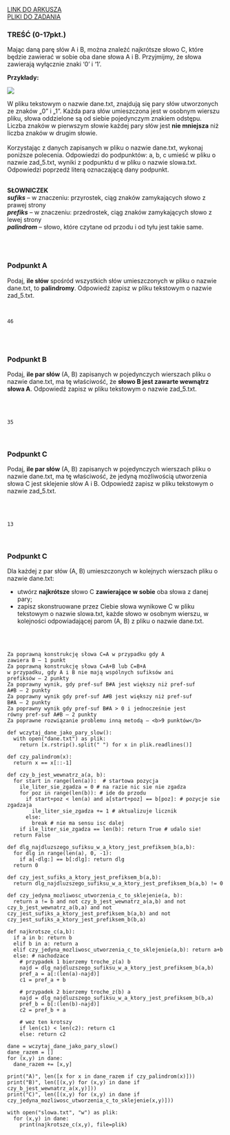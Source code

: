 
<div className="box_link"><a className="link  link_materials" target="_blank" href="https://cke.gov.pl/images/_EGZAMIN_MATURALNY_OD_2015/Arkusze_egzaminacyjne/2009/informatyka/PR_2.pdf">LINK DO ARKUSZA</a>
<br/>
<a className="link  link_materials" href="https://cke.gov.pl/images/_EGZAMIN_MATURALNY_OD_2015/Arkusze_egzaminacyjne/2009/informatyka/Dane_pr.rar"> PLIKI DO ZADANIA</a>

<br/>
</div>

### TREŚĆ (0-17pkt.)
Mając daną parę słów A i B, można znaleźć najkrótsze słowo C, które będzie zawierać
w sobie oba dane słowa A i B. Przyjmijmy, że słowa zawierają wyłącznie znaki ‘0’ i ‘1’.

<b>Przykłady:</b>

![](https://i.imgur.com/vfziuVr.png)

W pliku tekstowym o nazwie dane.txt, znajdują się pary słów utworzonych ze znaków „0”
i „1”. Każda para słów umieszczona jest w osobnym wierszu pliku, słowa oddzielone są
od siebie pojedynczym znakiem odstępu.<br/>
Liczba znaków w pierwszym słowie każdej pary słów jest <b>nie mniejsza</b> niż liczba znaków
w drugim słowie.<br/><br/>
Korzystając z danych zapisanych w pliku o nazwie dane.txt, wykonaj poniższe polecenia.
Odpowiedzi do podpunktów: a, b, c umieść w pliku o nazwie zad_5.txt, wyniki
z podpunktu d w pliku o nazwie slowa.txt. Odpowiedzi poprzedź literą oznaczającą dany
podpunkt. 
<br/><br/>

<b>SŁOWNICZEK<br/></b>
<b><i>sufiks</i></b> – w znaczeniu: przyrostek, ciąg znaków zamykających słowo z prawej strony <br/>
<b><i>prefiks</i></b> – w znaczeniu: przedrostek, ciąg znaków zamykających słowo z lewej strony <br/>
<b><i>palindrom</i></b> – słowo, które czytane od przodu i od tyłu jest takie same.

<br/><br/>

### Podpunkt A
Podaj, <b>ile słów</b> spośród wszystkich słów umieszczonych w pliku o nazwie
dane.txt, to <b>palindromy</b>. Odpowiedź zapisz w pliku tekstowym o nazwie
zad_5.txt. 

<br/>
<Dropdown title="ODPOWIEDŹ">
<Code>
46
</Code>
</Dropdown>

<br/><br/>

### Podpunkt B
Podaj, <b>ile par słów</b> (A, B) zapisanych w pojedynczych wierszach pliku o nazwie
dane.txt, ma tę właściwość, że <b>słowo B jest zawarte wewnątrz słowa A</b>.
Odpowiedź zapisz w pliku tekstowym o nazwie zad_5.txt. 

<br/>
<br/>
<Dropdown title="ODPOWIEDŹ">
<Code>
35
</Code>
</Dropdown>
<br/><br/>

### Podpunkt C
Podaj, <b>ile par słów</b> (A, B) zapisanych w pojedynczych wierszach pliku o nazwie
dane.txt, ma tę właściwość, że jedyną możliwością utworzenia słowa C jest
sklejenie słów A i B. Odpowiedź zapisz w pliku tekstowym o nazwie zad_5.txt. 

<br/>
<br/>
<Dropdown title="ODPOWIEDŹ">
<Code>
13
</Code>
</Dropdown>
<br/><br/>

### Podpunkt C
Dla każdej z par słów (A, B) umieszczonych w kolejnych wierszach pliku o nazwie
dane.txt:
- utwórz <b>najkrótsze</b> słowo C <b>zawierające w sobie</b> oba słowa z danej pary;
- zapisz skonstruowane przez Ciebie słowa wynikowe C w pliku tekstowym
o nazwie slowa.txt, każde słowo w osobnym wierszu, w kolejności
odpowiadającej parom (A, B) z pliku o nazwie dane.txt.

<br/>
<br/>
<Dropdown title="ODPOWIEDŹ">

```
Za poprawną konstrukcję słowa C=A w przypadku gdy A
zawiera B – 1 punkt
Za poprawną konstrukcję słowa C=A+B lub C=B+A
w przypadku, gdy A i B nie mają wspólnych sufiksów ani
prefiksów – 2 punkty
Za poprawny wynik, gdy pref-suf B#A jest większy niż pref-suf
A#B – 2 punkty
Za poprawny wynik gdy pref-suf A#B jest większy niż pref-suf
B#A – 2 punkty
Za poprawny wynik gdy pref-suf B#A > 0 i jednocześnie jest
równy pref-suf A#B – 2 punkty
Za poprawne rozwiązanie problemu inną metodą – <b>9 punktów</b>
```
</Dropdown>

<Dropdown title="PRZYKŁADOWE ROZWIĄZANIE - PYTHON">

```
def wczytaj_dane_jako_pary_slow():
  with open("dane.txt") as plik:
    return [x.rstrip().split(" ") for x in plik.readlines()]

def czy_palindrom(x):
  return x == x[::-1]

def czy_b_jest_wewnatrz_a(a, b):
  for start in range(len(a)):  # startowa pozycja
    ile_liter_sie_zgadza = 0 # na razie nic sie nie zgadza
    for poz in range(len(b)): # ide do przodu
      if start+poz < len(a) and a[start+poz] == b[poz]: # pozycje sie zgadzaja
        ile_liter_sie_zgadza += 1 # aktualizuje licznik
      else:
        break # nie ma sensu isc dalej
    if ile_liter_sie_zgadza == len(b): return True # udalo sie!
  return False

def dlg_najdluzszego_sufiksu_w_a_ktory_jest_prefiksem_b(a,b):
  for dlg in range(len(a), 0, -1):
    if a[-dlg:] == b[:dlg]: return dlg
  return 0

def czy_jest_sufiks_a_ktory_jest_prefiksem_b(a,b):
  return dlg_najdluzszego_sufiksu_w_a_ktory_jest_prefiksem_b(a,b) != 0

def czy_jedyna_mozliwosc_utworzenia_c_to_sklejenie(a, b):
  return a != b and not czy_b_jest_wewnatrz_a(a,b) and not czy_b_jest_wewnatrz_a(b,a) and not czy_jest_sufiks_a_ktory_jest_prefiksem_b(a,b) and not czy_jest_sufiks_a_ktory_jest_prefiksem_b(b,a)

def najkrotsze_c(a,b):
  if a in b: return b
  elif b in a: return a
  elif czy_jedyna_mozliwosc_utworzenia_c_to_sklejenie(a,b): return a+b
  else: # nachodzace
    # przypadek 1 bierzemy troche_z(a) b
    najd = dlg_najdluzszego_sufiksu_w_a_ktory_jest_prefiksem_b(a,b)
    pref_a = a[:(len(a)-najd)]
    c1 = pref_a + b

    # przypadek 2 bierzemy troche_z(b) a
    najd = dlg_najdluzszego_sufiksu_w_a_ktory_jest_prefiksem_b(b,a)
    pref_b = b[:(len(b)-najd)]
    c2 = pref_b + a

    # wez ten krotszy
    if len(c1) < len(c2): return c1
    else: return c2
 
dane = wczytaj_dane_jako_pary_slow()
dane_razem = [] 
for (x,y) in dane:
  dane_razem += [x,y]

print("A)", len([x for x in dane_razem if czy_palindrom(x)]))
print("B)", len([(x,y) for (x,y) in dane if czy_b_jest_wewnatrz_a(x,y)]))
print("C)", len([(x,y) for (x,y) in dane if czy_jedyna_mozliwosc_utworzenia_c_to_sklejenie(x,y)]))

with open("slowa.txt", "w") as plik:
  for (x,y) in dane:
    print(najkrotsze_c(x,y), file=plik)
```

</Dropdown>



